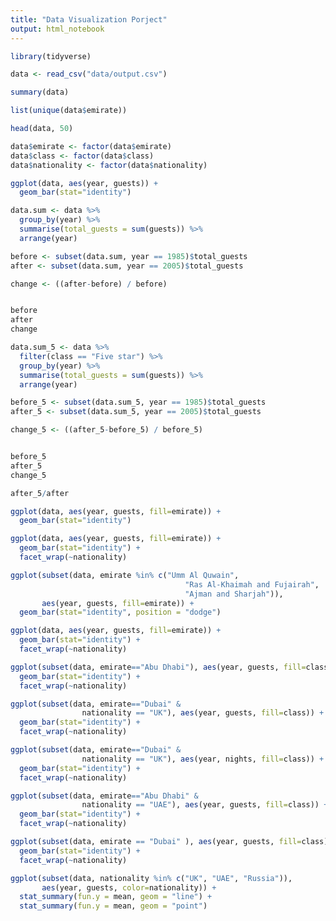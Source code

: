 ```yaml
---
title: "Data Visualization Porject"
output: html_notebook
---
```


```r
library(tidyverse)

data <- read_csv("data/output.csv")
```

```r
summary(data)
```
```r
list(unique(data$emirate))
```
```r
head(data, 50)
```


```r
data$emirate <- factor(data$emirate)
data$class <- factor(data$class)
data$nationality <- factor(data$nationality)
```


```r
ggplot(data, aes(year, guests)) +
  geom_bar(stat="identity")
```


```r
data.sum <- data %>%
  group_by(year) %>%
  summarise(total_guests = sum(guests)) %>%
  arrange(year)

before <- subset(data.sum, year == 1985)$total_guests
after <- subset(data.sum, year == 2005)$total_guests

change <- ((after-before) / before)


before
after
change
```


```r
data.sum_5 <- data %>%
  filter(class == "Five star") %>%
  group_by(year) %>%
  summarise(total_guests = sum(guests)) %>%
  arrange(year)

before_5 <- subset(data.sum_5, year == 1985)$total_guests
after_5 <- subset(data.sum_5, year == 2005)$total_guests

change_5 <- ((after_5-before_5) / before_5)


before_5
after_5
change_5

after_5/after
```

```r
ggplot(data, aes(year, guests, fill=emirate)) +
  geom_bar(stat="identity")
```

```r
ggplot(data, aes(year, guests, fill=emirate)) +
  geom_bar(stat="identity") +
  facet_wrap(~nationality)
```

```r
ggplot(subset(data, emirate %in% c("Umm Al Quwain",
                                       "Ras Al-Khaimah and Fujairah",
                                       "Ajman and Sharjah")), 
       aes(year, guests, fill=emirate)) +
  geom_bar(stat="identity", position = "dodge")
```


```r
ggplot(data, aes(year, guests, fill=emirate)) +
  geom_bar(stat="identity") +
  facet_wrap(~nationality)
```

```r
ggplot(subset(data, emirate=="Abu Dhabi"), aes(year, guests, fill=class)) +
  geom_bar(stat="identity") +
  facet_wrap(~nationality)
```
```r
ggplot(subset(data, emirate=="Dubai" & 
                nationality == "UK"), aes(year, guests, fill=class)) +
  geom_bar(stat="identity") +
  facet_wrap(~nationality)
```

```r
ggplot(subset(data, emirate=="Dubai" & 
                nationality == "UK"), aes(year, nights, fill=class)) +
  geom_bar(stat="identity") +
  facet_wrap(~nationality)
```


```r
ggplot(subset(data, emirate=="Abu Dhabi" & 
                nationality == "UAE"), aes(year, guests, fill=class)) +
  geom_bar(stat="identity") +
  facet_wrap(~nationality)
```

```r
ggplot(subset(data, emirate == "Dubai" ), aes(year, guests, fill=class)) +
  geom_bar(stat="identity") +
  facet_wrap(~nationality)
```



```r
ggplot(subset(data, nationality %in% c("UK", "UAE", "Russia")),
       aes(year, guests, color=nationality)) +
  stat_summary(fun.y = mean, geom = "line") +
  stat_summary(fun.y = mean, geom = "point")
```


